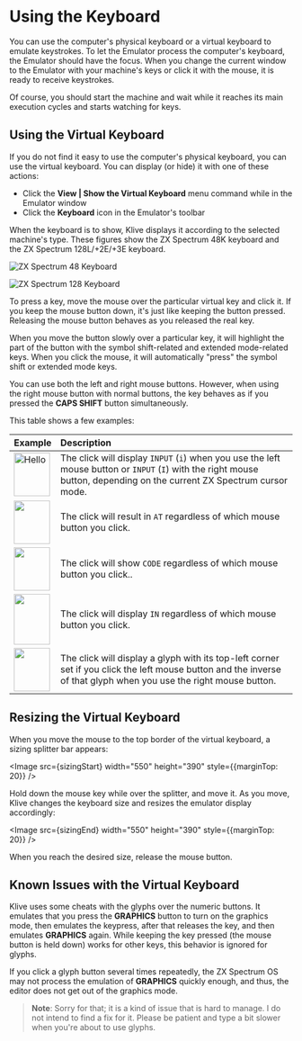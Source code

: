  
# Using the Keyboard

You can use the computer's physical keyboard or a virtual keyboard to emulate keystrokes. To let the Emulator process the computer's keyboard, the Emulator should have the focus. When you change the current window to the Emulator with your machine's keys or click it with the mouse, it is ready to receive keystrokes.

Of course, you should start the machine and wait while it reaches its main execution cycles and starts watching for keys.

## Using the Virtual Keyboard

If you do not find it easy to use the computer's physical keyboard, you can use the virtual keyboard. You can display (or hide) it with one of these actions:

- Click the **View | Show the Virtual Keyboard** menu command while in the Emulator window
- Click the **Keyboard** icon in the Emulator's toolbar

When the keyboard is to show, Klive displays it according to the selected machine's type. These figures show the ZX Spectrum 48K keyboard and the ZX Spectrum 128L/+2E/+3E keyboard.

![ZX Spectrum 48 Keyboard](/images/getting-started/sp48-keyboard.png)

![ZX Spectrum 128 Keyboard](/images/getting-started/sp128-keyboard.png)

To press a key, move the mouse over the particular virtual key and click it. If you keep the mouse button down, it's just like keeping the button pressed. Releasing the mouse button behaves as you released the real key.

When you move the button slowly over a particular key, it will highlight the part of the button with the symbol shift-related and extended mode-related keys. When you click the mouse, it will automatically "press" the symbol shift or extended mode keys. 

You can use both the left and right mouse buttons. However, when using the right mouse button with normal buttons, the key behaves as if you pressed the **CAPS SHIFT** button simultaneously.

This table shows a few examples:

| Example | Description
|-|:-|
| <Image src={mainKey} alt="Hello" width="64" height="77" /> | The click will display `INPUT` (`i`) when you use the left mouse button or `INPUT` (`I`) with the right mouse button, depending on the current ZX Spectrum cursor mode. |
| <Image src={symbolKey} width="64" height="77" /> | The click will result in `AT` regardless of which mouse button you click. |
| <Image src={aboveKey} width="64" height="77" /> | The click will show `CODE` regardless of which mouse button you click.. |
| <Image src={belowKey} width="64" height="90" /> | The click will display `IN` regardless of which mouse button you click. |
| <Image src={glyphKey} width="64" height="77" /> | The click will display a glyph with its top-left corner set if you click the left mouse button and the inverse of that glyph when you use the right mouse button. |

## Resizing the Virtual Keyboard

When you move the mouse to the top border of the virtual keyboard, a sizing splitter bar appears:

<Image src={sizingStart} width="550" height="390" style={{marginTop: 20}} />

Hold down the mouse key while over the splitter, and move it. As you move, Klive changes the keyboard size and resizes the emulator display accordingly:

<Image src={sizingEnd} width="550" height="390" style={{marginTop: 20}} />

When you reach the desired size, release the mouse button.

## Known Issues with the Virtual Keyboard

Klive uses some cheats with the glyphs over the numeric buttons. It emulates that you press the **GRAPHICS** button to turn on the graphics mode, then emulates the keypress, after that releases the key, and then emulates **GRAPHICS** again. While keeping the key pressed (the mouse button is held down) works for other keys, this behavior is ignored for glyphs.

If you click a glyph button several times repeatedly, the ZX Spectrum OS may not process the emulation of **GRAPHICS** quickly enough, and thus, the editor does not get out of the graphics mode. 

> **Note**: Sorry for that; it is a kind of issue that is hard to manage. I do not intend to find a fix for it. Please be patient and type a bit slower when you're about to use glyphs.

